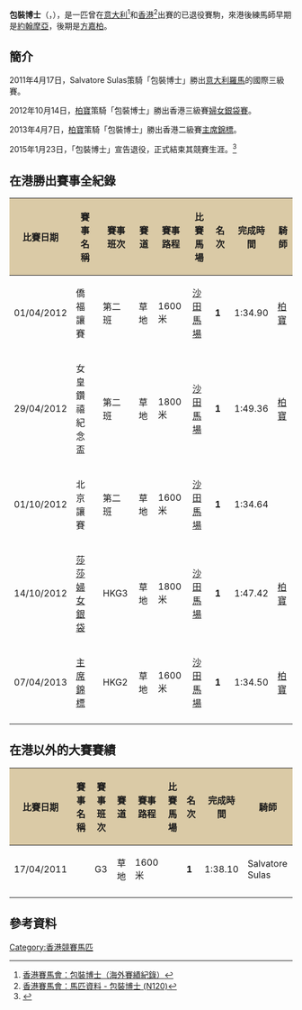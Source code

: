 {{Infobox racehorse
|name= 包裝博士（已退役）
|image= 
|caption= 
|sire= Trade Fair
|grandsire= Zafonic
|dam= Swizzle
|damsire= Efisio
|sex= 閹
|foaled= 2008年2月21日
|country= {{IRL}}
|colour= 栗
|breeder= 
|owner= 李文恩
|trainer= D Camuffo（意大利）<br>[[約翰摩亞|約翰摩亞]]（香港，2012－2013）<br>[[方嘉柏|方嘉柏]]（香港，2013－2015）
|record= 8戰4冠3季1第五（意大利）<br>27戰5冠2亞3季2殿2第五（香港）
|earnings= $140,120歐元<br>$11,635,500港元
|wins= {{link-en|意大利二千堅尼|Premio Parioli}}（2011）<br/>[[主席錦標|主席錦標]]（2013）<br/>[[婦女銀袋賽|婦女銀袋賽]]（2012）
|updated= 2015年1月23日
}}

'''包裝博士'''（{{lang-en|Packing Whiz}}，{{lang|en|Al Rep}}），是一匹曾在[[意大利|意大利]]<ref>[https://racing.hkjc.com/racing/content/chinese/pp_formsheet/fsc_N120.pdf  香港賽馬會：包裝博士（海外賽績紀錄）]</ref>和[[香港|香港]]<ref>[https://racing.hkjc.com/racing/information/Chinese/Horse/OtherHorse.aspx?HorseId=HK_2011_N120  香港賽馬會：馬匹資料 - 包裝博士 (N120)]</ref>出賽的已退役賽駒，來港後練馬師早期是[[約翰摩亞|約翰摩亞]]，後期是[[方嘉柏|方嘉柏]]。

==簡介==
2011年4月17日，Salvatore Sulas策騎「包裝博士」勝出[[意大利|意大利]][[羅馬|羅馬]]{{link-en|卡帕萊馬場|Capannelle Racecourse}}的國際三級賽{{link-en|意大利二千堅尼|Premio Parioli}}。

2012年10月14日，[[柏寶|柏寶]]策騎「包裝博士」勝出香港三級賽[[婦女銀袋賽|婦女銀袋賽]]。

2013年4月7日，[[柏寶|柏寶]]策騎「包裝博士」勝出香港二級賽[[主席錦標|主席錦標]]。

2015年1月23日，「包裝博士」宣告退役，正式結束其競賽生涯。<ref>{{Cite web |url=https://hk.appledaily.com/racing/20150123/B2JEOPRIN2M67JB5IWJUQLEZQI/ |title=蘋果日報：跑到流鼻血二級賽盟主終退役 |access-date=2021-01-03 |archive-date=2021-06-21 |archive-url=https://web.archive.org/web/20210621165227/https://hk.appledaily.com/racing/20150123/B2JEOPRIN2M67JB5IWJUQLEZQI/ |dead-url=yes }}</ref>

==在港勝出賽事全紀錄==
{| class = "wikitable sortable" style="text-align:center; width:90%"
|-
! scope="col" style="background:#dacaa6;" | 比賽日期
! scope="col" style="background:#dacaa6;" | 賽事名稱
! scope="col" style="background:#dacaa6;" | 賽事班次
! scope="col" style="background:#dacaa6;" | 賽道
! scope="col" style="background:#dacaa6;" | 賽事路程
! scope="col" style="background:#dacaa6;" | 比賽馬場
! scope="col" style="background:#dacaa6;" | 名次
! scope="col" style="background:#dacaa6;" | 完成時間
! scope="col" style="background:#dacaa6;" | 騎師
|-
| scope="row" style="font-weight:normal;" | 01/04/2012
| 僑福讓賽
| 第二班
| 草地
| 1600米
| [[沙田馬場|沙田馬場]]
| '''1'''
| 1:34.90
| [[柏寶|柏寶]]
|-
| scope="row" style="font-weight:normal;" | 29/04/2012
| 女皇鑽禧紀念盃
| 第二班
| 草地
| 1800米
| [[沙田馬場|沙田馬場]]
| '''1'''
| 1:49.36
| [[柏寶|柏寶]]
|-
| scope="row" style="font-weight:normal;" | 01/10/2012
| 北京讓賽
| 第二班
| 草地
| 1600米
| [[沙田馬場|沙田馬場]]
| '''1'''
| 1:34.64
| {{link-en|郭立基|Tim Clark (jockey)}}
|-
| scope="row" style="font-weight:normal;" | 14/10/2012
| [[莎莎婦女銀袋|莎莎婦女銀袋]]
| HKG3
| 草地
| 1800米
| [[沙田馬場|沙田馬場]]
| '''1'''
| 1:47.42
| [[柏寶|柏寶]]
|-
| scope="row" style="font-weight:normal;" | 07/04/2013
| [[主席錦標|主席錦標]]
| HKG2
| 草地
| 1600米
| [[沙田馬場|沙田馬場]]
| '''1'''
| 1:34.50
| [[柏寶|柏寶]]
|-
|}

==在港以外的大賽賽績==
{| class = "wikitable sortable" style="text-align:center; width:90%"
|-
! scope="col" style="background:#dacaa6;" | 比賽日期
! scope="col" style="background:#dacaa6;" | 賽事名稱
! scope="col" style="background:#dacaa6;" | 賽事班次
! scope="col" style="background:#dacaa6;" | 賽道
! scope="col" style="background:#dacaa6;" | 賽事路程
! scope="col" style="background:#dacaa6;" | 比賽馬場
! scope="col" style="background:#dacaa6;" | 名次
! scope="col" style="background:#dacaa6;" | 完成時間
! scope="col" style="background:#dacaa6;" | 騎師
|-
| scope="row" style="font-weight:normal;" | 17/04/2011
| {{link-en|意大利二千堅尼|Premio Parioli}}
| G3
| 草地
| 1600米
| {{link-en|卡帕萊馬場|Capannelle Racecourse}}
| '''1'''
| 1:38.10
| Salvatore Sulas
|-
|}

==參考資料==
<references/>

[[Category:香港競賽馬匹|Category:香港競賽馬匹]]